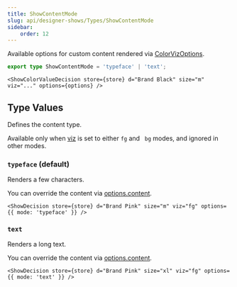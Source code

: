 ```yaml
---
title: ShowContentMode
slug: api/designer-shows/Types/ShowContentMode
sidebar:
    order: 12
---
```





Available options for custom content rendered via
[ColorVizOptions](/api/designer-shows/Types/ColorVizOptions).

```ts
export type ShowContentMode = 'typeface' | 'text';
```

```mdx
<ShowColorValueDecision store={store} d="Brand Black" size="m" viz="..." options={options} />
```

## Type Values

Defines the content type.

Available only when [viz](/api/designer-shows/Types/ColorVizName) is set to either
`fg` and ` bg` modes, and ignored in other modes.

### `typeface` (default)

Renders a few characters.

You can override the content via
[options.content](/api/designer-shows/Types/ColorVizOptions#-content).

```mdx
<ShowDecision store={store} d="Brand Pink" size="m" viz="fg" options={{ mode: 'typeface' }} />
```

<FlexStack vpad>
    <ShowDecision store={store} d="Brand Pink" size="m" viz="fg" options={{ mode: 'typeface' }} />
</FlexStack>

### `text`

Renders a long text.

You can override the content via
[options.content](/api/designer-shows/Types/ColorVizOptions#-content).

```mdx
<ShowDecision store={store} d="Brand Pink" size="xl" viz="fg" options={{ mode: 'text' }} />
```

<CardGrid>
    <ShowDecision store={store} d="Brand Pink" size="xl" viz="fg" options={{ mode: 'text' }} />
</CardGrid>
